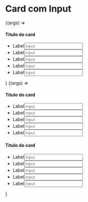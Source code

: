 


<Meta title="Components/Card com Input"/>

# Card com Input

<Canvas>
  <Story
    name="Card com Input com 1 Coluna">
    {(args) =>
        <div class="content anime-left">
            <div class="edicao-grid-col1">
                <div class="edicao">
                    <h4>Titulo do card</h4>
                    <ul>
                        <li class="item-edicao"><label>Label</label><input placeholder="Input"/></li>
                        <li class="item-edicao"><label>Label</label><input placeholder="Input"/></li>
                        <li class="item-edicao"><label>Label</label><input placeholder="Input"/></li>
                        <li class="item-edicao"><label>Label</label><input placeholder="Input"/></li>
                        <li class="item-edicao"><label>Label</label><input placeholder="Input"/></li>
                    </ul>
                </div>
            </div>
        </div>
    }
  </Story>
</Canvas>

<Canvas>
  <Story
    name="Card com Input com 2 Colunas">
    {(args) =>
    <div class="content anime-left">
        <div class="edicao-grid-col2">
            <div class="edicao">
                <h4>Titulo do card</h4>
                <ul>
                    <li class="item-edicao"><label>Label</label><input placeholder="Input"/></li>
                    <li class="item-edicao"><label>Label</label><input placeholder="Input"/></li>
                    <li class="item-edicao"><label>Label</label><input placeholder="Input"/></li>
                    <li class="item-edicao"><label>Label</label><input placeholder="Input"/></li>
                    <li class="item-edicao"><label>Label</label><input placeholder="Input"/></li>
                </ul>
            </div>
            <div class="edicao">
                <h4>Titulo do card</h4>
                <ul>
                    <li class="item-edicao"><label>Label</label><input placeholder="Input"/></li>
                    <li class="item-edicao"><label>Label</label><input placeholder="Input"/></li>
                    <li class="item-edicao"><label>Label</label><input placeholder="Input"/></li>
                    <li class="item-edicao"><label>Label</label><input placeholder="Input"/></li>
                    <li class="item-edicao"><label>Label</label><input placeholder="Input"/></li>
                </ul>
            </div>
        </div>
    </div>
    }
  </Story>
</Canvas>
